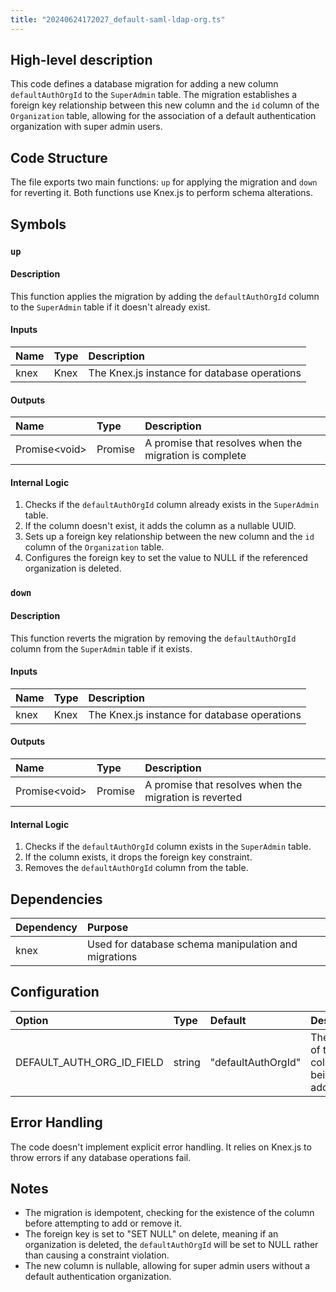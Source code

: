 ```yaml
---
title: "20240624172027_default-saml-ldap-org.ts"
---
```


## High-level description
This code defines a database migration for adding a new column `defaultAuthOrgId` to the `SuperAdmin` table. The migration establishes a foreign key relationship between this new column and the `id` column of the `Organization` table, allowing for the association of a default authentication organization with super admin users.

## Code Structure
The file exports two main functions: `up` for applying the migration and `down` for reverting it. Both functions use Knex.js to perform schema alterations.

## Symbols

### `up`
#### Description
This function applies the migration by adding the `defaultAuthOrgId` column to the `SuperAdmin` table if it doesn't already exist.

#### Inputs
| Name | Type | Description |
|:-----|:-----|:------------|
| knex | Knex | The Knex.js instance for database operations |

#### Outputs
| Name | Type | Description |
|:-----|:-----|:------------|
| Promise&lt;void&gt; | Promise | A promise that resolves when the migration is complete |

#### Internal Logic
1. Checks if the `defaultAuthOrgId` column already exists in the `SuperAdmin` table.
2. If the column doesn't exist, it adds the column as a nullable UUID.
3. Sets up a foreign key relationship between the new column and the `id` column of the `Organization` table.
4. Configures the foreign key to set the value to NULL if the referenced organization is deleted.

### `down`
#### Description
This function reverts the migration by removing the `defaultAuthOrgId` column from the `SuperAdmin` table if it exists.

#### Inputs
| Name | Type | Description |
|:-----|:-----|:------------|
| knex | Knex | The Knex.js instance for database operations |

#### Outputs
| Name | Type | Description |
|:-----|:-----|:------------|
| Promise&lt;void&gt; | Promise | A promise that resolves when the migration is reverted |

#### Internal Logic
1. Checks if the `defaultAuthOrgId` column exists in the `SuperAdmin` table.
2. If the column exists, it drops the foreign key constraint.
3. Removes the `defaultAuthOrgId` column from the table.

## Dependencies
| Dependency | Purpose |
|:-----------|:--------|
| knex | Used for database schema manipulation and migrations |

## Configuration
| Option | Type | Default | Description |
|:-------|:-----|:--------|:------------|
| DEFAULT_AUTH_ORG_ID_FIELD | string | "defaultAuthOrgId" | The name of the new column being added |

## Error Handling
The code doesn't implement explicit error handling. It relies on Knex.js to throw errors if any database operations fail.

## Notes
- The migration is idempotent, checking for the existence of the column before attempting to add or remove it.
- The foreign key is set to "SET NULL" on delete, meaning if an organization is deleted, the `defaultAuthOrgId` will be set to NULL rather than causing a constraint violation.
- The new column is nullable, allowing for super admin users without a default authentication organization.